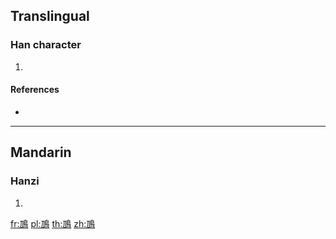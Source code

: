 {{character info/new}}
==Translingual==

===Han character===
{{Han char|rn=196|rad=鳥|as=02|sn=13|four=17227|canj=SHHAF,XSHHA}}

# {{defn|Han|sort=鳥02}}

====References====
* {{Han ref|kx=1482.021|dkj=46652|hdz=74614.090|uh=9CED|ud=40173|bh=E0EC|bd=57580}}

----

==Mandarin==

===Hanzi===
{{cmn-hanzi|pin=[[diāo]] ([[diao1]])|wg=tiao<sup>1</sup>}}

# {{defn|lang=cmn|sort=鳥02}}

[[fr:鳭]]
[[pl:鳭]]
[[th:鳭]]
[[zh:鳭]]